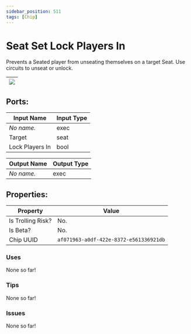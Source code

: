 ```yaml
---
sidebar_position: 511
tags: [Chip]
---
```


# Seat Set Lock Players In


Prevents a Seated player from unseating themselves on a target Seat. Use circuits to unseat or unlock.

| ![](https://images-ext-2.discordapp.net/external/MPmIaQzlEPmgGWlgi-WxBBXt0Bjv_zWPkg1y1f_sy3s/https/www.recroomcircuits.com/image/circuit/absolute-value?width=206&height=108) |
|-----|

## Ports:

| Input Name | Input Type |
|-----------|-----------|
| *No name.* | exec |
| Target | seat |
| Lock Players In | bool |

| Output Name | Output Type |
|-----------|-----------|
| *No name.* | exec |

## Properties:

| Property  | Value |
|-------------------|-----------|
| Is Trolling Risk? | No. |
| Is Beta? | No. |
| Chip UUID | `af071963-a0df-422e-8372-e561336921db` |

### Uses

None so far!

### Tips

None so far!

### Issues

None so far!